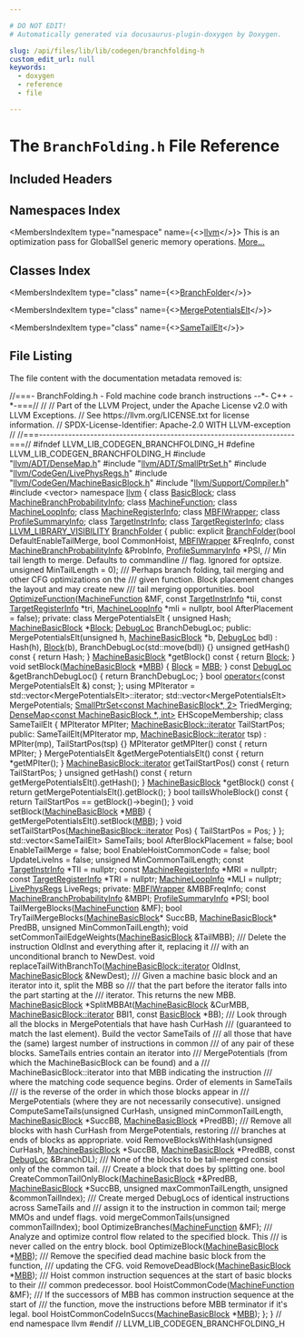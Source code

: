```yaml
---

# DO NOT EDIT!
# Automatically generated via docusaurus-plugin-doxygen by Doxygen.

slug: /api/files/lib/lib/codegen/branchfolding-h
custom_edit_url: null
keywords:
  - doxygen
  - reference
  - file

---
```





# The `BranchFolding.h` File Reference

<DoxygenPage pluginConfig={pluginConfig}>



## Included Headers

<IncludesList>
<IncludesListItem
  filePath="llvm/ADT/DenseMap.h"
  permalink="/docs/api/files/include/include/llvm/include/llvm/adt/densemap-h"
  isLocal="true" />
<IncludesListItem
  filePath="llvm/ADT/SmallPtrSet.h"
  permalink="/docs/api/files/include/include/llvm/include/llvm/adt/smallptrset-h"
  isLocal="true" />
<IncludesListItem
  filePath="llvm/CodeGen/LivePhysRegs.h"
  permalink="/docs/api/files/include/include/llvm/include/llvm/codegen/livephysregs-h"
  isLocal="true" />
<IncludesListItem
  filePath="llvm/CodeGen/MachineBasicBlock.h"
  permalink="/docs/api/files/include/include/llvm/include/llvm/codegen/machinebasicblock-h"
  isLocal="true" />
<IncludesListItem
  filePath="llvm/Support/Compiler.h"
  permalink="/docs/api/files/include/include/llvm/include/llvm/support/compiler-h"
  isLocal="true" />
<IncludesListItem
  filePath="vector"
  permalink=""
  isLocal="false" />
</IncludesList>

## Namespaces Index

<MembersIndex>

<MembersIndexItem
  type="namespace"
  name={<><a href="/docs/api/namespaces/llvm">llvm</a></>}>
This is an optimization pass for GlobalISel generic memory operations. <a href="/docs/api/namespaces/llvm/#details">More...</a>
</MembersIndexItem>

</MembersIndex>

## Classes Index

<MembersIndex>

<MembersIndexItem
  type="class"
  name={<><a href="/docs/api/classes/llvm/branchfolder">BranchFolder</a></>}>
</MembersIndexItem>

<MembersIndexItem
  type="class"
  name={<><a href="/docs/api/classes/llvm/branchfolder/mergepotentialselt">MergePotentialsElt</a></>}>
</MembersIndexItem>

<MembersIndexItem
  type="class"
  name={<><a href="/docs/api/classes/llvm/branchfolder/sametailelt">SameTailElt</a></>}>
</MembersIndexItem>

</MembersIndex>


## File Listing

The file content with the documentation metadata removed is:

<ProgramListing>

<Link id="l00001" /><CodeLine lineNumber="1"><span class="doxyHighlightComment">//===- BranchFolding.h - Fold machine code branch instructions --&#42;- C++ -&#42;-===//</span></CodeLine>
<Link id="l00002" /><CodeLine lineNumber="2"><span class="doxyHighlightComment">//</span></CodeLine>
<Link id="l00003" /><CodeLine lineNumber="3"><span class="doxyHighlightComment">// Part of the LLVM Project, under the Apache License v2.0 with LLVM Exceptions.</span></CodeLine>
<Link id="l00004" /><CodeLine lineNumber="4"><span class="doxyHighlightComment">// See https://llvm.org/LICENSE.txt for license information.</span></CodeLine>
<Link id="l00005" /><CodeLine lineNumber="5"><span class="doxyHighlightComment">// SPDX-License-Identifier: Apache-2.0 WITH LLVM-exception</span></CodeLine>
<Link id="l00006" /><CodeLine lineNumber="6"><span class="doxyHighlightComment">//</span></CodeLine>
<Link id="l00007" /><CodeLine lineNumber="7"><span class="doxyHighlightComment">//===----------------------------------------------------------------------===//</span></CodeLine>
<Link id="l00008" /><CodeLine lineNumber="8"></CodeLine>
<Link id="l00009" /><CodeLine lineNumber="9"><span class="doxyHighlightPreprocessor">#ifndef LLVM&#95;LIB&#95;CODEGEN&#95;BRANCHFOLDING&#95;H</span></CodeLine>
<Link id="l00010" /><CodeLine lineNumber="10"><span class="doxyHighlightPreprocessor">#define LLVM&#95;LIB&#95;CODEGEN&#95;BRANCHFOLDING&#95;H</span></CodeLine>
<Link id="l00011" /><CodeLine lineNumber="11"></CodeLine>
<Link id="l00012" /><CodeLine lineNumber="12"><span class="doxyHighlightPreprocessor">#include &quot;<a href="/docs/api/files/include/include/llvm/include/llvm/adt/densemap-h">llvm/ADT/DenseMap.h</a>&quot;</span></CodeLine>
<Link id="l00013" /><CodeLine lineNumber="13"><span class="doxyHighlightPreprocessor">#include &quot;<a href="/docs/api/files/include/include/llvm/include/llvm/adt/smallptrset-h">llvm/ADT/SmallPtrSet.h</a>&quot;</span></CodeLine>
<Link id="l00014" /><CodeLine lineNumber="14"><span class="doxyHighlightPreprocessor">#include &quot;<a href="/docs/api/files/include/include/llvm/include/llvm/codegen/livephysregs-h">llvm/CodeGen/LivePhysRegs.h</a>&quot;</span></CodeLine>
<Link id="l00015" /><CodeLine lineNumber="15"><span class="doxyHighlightPreprocessor">#include &quot;<a href="/docs/api/files/include/include/llvm/include/llvm/codegen/machinebasicblock-h">llvm/CodeGen/MachineBasicBlock.h</a>&quot;</span></CodeLine>
<Link id="l00016" /><CodeLine lineNumber="16"><span class="doxyHighlightPreprocessor">#include &quot;<a href="/docs/api/files/include/include/llvm/include/llvm/support/compiler-h">llvm/Support/Compiler.h</a>&quot;</span></CodeLine>
<Link id="l00017" /><CodeLine lineNumber="17"><span class="doxyHighlightPreprocessor">#include &lt;vector&gt;</span></CodeLine>
<Link id="l00018" /><CodeLine lineNumber="18"></CodeLine>
<Link id="l00019" /><CodeLine lineNumber="19"><span class="doxyHighlightKeyword">namespace </span><span class="doxyHighlight"><a href="/docs/api/namespaces/llvm">llvm</a> &#123;</span></CodeLine>
<Link id="l00020" /><CodeLine lineNumber="20"></CodeLine>
<Link id="l00021" /><CodeLine lineNumber="21"><span class="doxyHighlightKeyword">class </span><span class="doxyHighlight"><a href="/docs/api/classes/llvm/basicblock">BasicBlock</a>;</span></CodeLine>
<Link id="l00022" /><CodeLine lineNumber="22"><span class="doxyHighlightKeyword">class </span><span class="doxyHighlight"><a href="/docs/api/classes/llvm/machinebranchprobabilityinfo">MachineBranchProbabilityInfo</a>;</span></CodeLine>
<Link id="l00023" /><CodeLine lineNumber="23"><span class="doxyHighlightKeyword">class </span><span class="doxyHighlight"><a href="/docs/api/classes/llvm/machinefunction">MachineFunction</a>;</span></CodeLine>
<Link id="l00024" /><CodeLine lineNumber="24"><span class="doxyHighlightKeyword">class </span><span class="doxyHighlight"><a href="/docs/api/classes/llvm/machineloopinfo">MachineLoopInfo</a>;</span></CodeLine>
<Link id="l00025" /><CodeLine lineNumber="25"><span class="doxyHighlightKeyword">class </span><span class="doxyHighlight"><a href="/docs/api/classes/llvm/machineregisterinfo">MachineRegisterInfo</a>;</span></CodeLine>
<Link id="l00026" /><CodeLine lineNumber="26"><span class="doxyHighlightKeyword">class </span><span class="doxyHighlight"><a href="/docs/api/classes/llvm/mbfiwrapper">MBFIWrapper</a>;</span></CodeLine>
<Link id="l00027" /><CodeLine lineNumber="27"><span class="doxyHighlightKeyword">class </span><span class="doxyHighlight"><a href="/docs/api/classes/llvm/profilesummaryinfo">ProfileSummaryInfo</a>;</span></CodeLine>
<Link id="l00028" /><CodeLine lineNumber="28"><span class="doxyHighlightKeyword">class </span><span class="doxyHighlight"><a href="/docs/api/classes/llvm/targetinstrinfo">TargetInstrInfo</a>;</span></CodeLine>
<Link id="l00029" /><CodeLine lineNumber="29"><span class="doxyHighlightKeyword">class </span><span class="doxyHighlight"><a href="/docs/api/classes/llvm/targetregisterinfo">TargetRegisterInfo</a>;</span></CodeLine>
<Link id="l00030" /><CodeLine lineNumber="30"></CodeLine>
<Link id="l00031" /><CodeLine lineNumber="31" lineLink="/docs/api/classes/llvm/branchfolder"><span class="doxyHighlight">  </span><span class="doxyHighlightKeyword">class </span><span class="doxyHighlight"><a href="/docs/api/files/include/include/llvm/include/llvm/support/compiler-h/#a662e21bcce5c9c71b6cc511fa04f900f">LLVM&#95;LIBRARY&#95;VISIBILITY</a> <a href="/docs/api/classes/llvm/branchfolder/#acd1adbbf741128687beee153521c3318">BranchFolder</a> &#123;</span></CodeLine>
<Link id="l00032" /><CodeLine lineNumber="32"><span class="doxyHighlight">  </span><span class="doxyHighlightKeyword">public</span><span class="doxyHighlight">:</span></CodeLine>
<Link id="l00033" /><CodeLine lineNumber="33"><span class="doxyHighlight">    </span><span class="doxyHighlightKeyword">explicit</span><span class="doxyHighlight"> <a href="/docs/api/classes/llvm/branchfolder/#acd1adbbf741128687beee153521c3318">BranchFolder</a>(</span><span class="doxyHighlightKeywordType">bool</span><span class="doxyHighlight"> DefaultEnableTailMerge, </span><span class="doxyHighlightKeywordType">bool</span><span class="doxyHighlight"> CommonHoist,</span></CodeLine>
<Link id="l00034" /><CodeLine lineNumber="34"><span class="doxyHighlight">                          <a href="/docs/api/classes/llvm/mbfiwrapper">MBFIWrapper</a> &amp;FreqInfo,</span></CodeLine>
<Link id="l00035" /><CodeLine lineNumber="35"><span class="doxyHighlight">                          </span><span class="doxyHighlightKeyword">const</span><span class="doxyHighlight"> <a href="/docs/api/classes/llvm/machinebranchprobabilityinfo">MachineBranchProbabilityInfo</a> &amp;ProbInfo,</span></CodeLine>
<Link id="l00036" /><CodeLine lineNumber="36"><span class="doxyHighlight">                          <a href="/docs/api/classes/llvm/profilesummaryinfo">ProfileSummaryInfo</a> &#42;PSI,</span></CodeLine>
<Link id="l00037" /><CodeLine lineNumber="37"><span class="doxyHighlight">                          </span><span class="doxyHighlightComment">// Min tail length to merge. Defaults to commandline</span></CodeLine>
<Link id="l00038" /><CodeLine lineNumber="38"><span class="doxyHighlight">                          </span><span class="doxyHighlightComment">// flag. Ignored for optsize.</span></CodeLine>
<Link id="l00039" /><CodeLine lineNumber="39"><span class="doxyHighlight">                          </span><span class="doxyHighlightKeywordType">unsigned</span><span class="doxyHighlight"> MinTailLength = 0);</span></CodeLine>
<Link id="l00040" /><CodeLine lineNumber="40"></CodeLine>
<Link id="l00041" /><CodeLine lineNumber="41"><span class="doxyHighlightComment">    /// Perhaps branch folding, tail merging and other CFG optimizations on the</span></CodeLine>
<Link id="l00042" /><CodeLine lineNumber="42"><span class="doxyHighlightComment">    /// given function.  Block placement changes the layout and may create new</span></CodeLine>
<Link id="l00043" /><CodeLine lineNumber="43"><span class="doxyHighlightComment">    /// tail merging opportunities.</span></CodeLine>
<Link id="l00044" /><CodeLine lineNumber="44"><span class="doxyHighlight">    </span><span class="doxyHighlightKeywordType">bool</span><span class="doxyHighlight"> <a href="/docs/api/classes/llvm/branchfolder/#aa0d50fee4d0d41ccf591e29de109786f">OptimizeFunction</a>(<a href="/docs/api/classes/llvm/machinefunction">MachineFunction</a> &amp;MF, </span><span class="doxyHighlightKeyword">const</span><span class="doxyHighlight"> <a href="/docs/api/classes/llvm/targetinstrinfo">TargetInstrInfo</a> &#42;tii,</span></CodeLine>
<Link id="l00045" /><CodeLine lineNumber="45"><span class="doxyHighlight">                          </span><span class="doxyHighlightKeyword">const</span><span class="doxyHighlight"> <a href="/docs/api/classes/llvm/targetregisterinfo">TargetRegisterInfo</a> &#42;tri,</span></CodeLine>
<Link id="l00046" /><CodeLine lineNumber="46"><span class="doxyHighlight">                          <a href="/docs/api/classes/llvm/machineloopinfo">MachineLoopInfo</a> &#42;mli = </span><span class="doxyHighlightKeyword">nullptr</span><span class="doxyHighlight">,</span></CodeLine>
<Link id="l00047" /><CodeLine lineNumber="47"><span class="doxyHighlight">                          </span><span class="doxyHighlightKeywordType">bool</span><span class="doxyHighlight"> AfterPlacement = </span><span class="doxyHighlightKeyword">false</span><span class="doxyHighlight">);</span></CodeLine>
<Link id="l00048" /><CodeLine lineNumber="48"></CodeLine>
<Link id="l00049" /><CodeLine lineNumber="49"><span class="doxyHighlight">  </span><span class="doxyHighlightKeyword">private</span><span class="doxyHighlight">:</span></CodeLine>
<Link id="l00050" /><CodeLine lineNumber="50"><span class="doxyHighlight">    </span><span class="doxyHighlightKeyword">class </span><span class="doxyHighlight">MergePotentialsElt &#123;</span></CodeLine>
<Link id="l00051" /><CodeLine lineNumber="51"><span class="doxyHighlight">      </span><span class="doxyHighlightKeywordType">unsigned</span><span class="doxyHighlight"> Hash;</span></CodeLine>
<Link id="l00052" /><CodeLine lineNumber="52"><span class="doxyHighlight">      <a href="/docs/api/classes/llvm/machinebasicblock">MachineBasicBlock</a> &#42;<a href="/docs/api/namespaces/llvm/#a0e00fad9c34de40b1e31f3aa6f8e024cae1e4c8c9ccd9fc39c391da4bcd093fb2">Block</a>;</span></CodeLine>
<Link id="l00053" /><CodeLine lineNumber="53"><span class="doxyHighlight">      <a href="/docs/api/classes/llvm/debugloc">DebugLoc</a> BranchDebugLoc;</span></CodeLine>
<Link id="l00054" /><CodeLine lineNumber="54"></CodeLine>
<Link id="l00055" /><CodeLine lineNumber="55"><span class="doxyHighlight">    </span><span class="doxyHighlightKeyword">public</span><span class="doxyHighlight">:</span></CodeLine>
<Link id="l00056" /><CodeLine lineNumber="56"><span class="doxyHighlight">      MergePotentialsElt(</span><span class="doxyHighlightKeywordType">unsigned</span><span class="doxyHighlight"> h, <a href="/docs/api/classes/llvm/machinebasicblock">MachineBasicBlock</a> &#42;b, <a href="/docs/api/classes/llvm/debugloc">DebugLoc</a> bdl)</span></CodeLine>
<Link id="l00057" /><CodeLine lineNumber="57"><span class="doxyHighlight">          : Hash(h), <a href="/docs/api/namespaces/llvm/#a0e00fad9c34de40b1e31f3aa6f8e024cae1e4c8c9ccd9fc39c391da4bcd093fb2">Block</a>(b), BranchDebugLoc(std::move(bdl)) &#123;&#125;</span></CodeLine>
<Link id="l00058" /><CodeLine lineNumber="58"></CodeLine>
<Link id="l00059" /><CodeLine lineNumber="59"><span class="doxyHighlight">      </span><span class="doxyHighlightKeywordType">unsigned</span><span class="doxyHighlight"> getHash()</span><span class="doxyHighlightKeyword"> const </span><span class="doxyHighlight">&#123; </span><span class="doxyHighlightKeywordFlow">return</span><span class="doxyHighlight"> Hash; &#125;</span></CodeLine>
<Link id="l00060" /><CodeLine lineNumber="60"><span class="doxyHighlight">      <a href="/docs/api/classes/llvm/machinebasicblock">MachineBasicBlock</a> &#42;getBlock()</span><span class="doxyHighlightKeyword"> const </span><span class="doxyHighlight">&#123; </span><span class="doxyHighlightKeywordFlow">return</span><span class="doxyHighlight"> <a href="/docs/api/namespaces/llvm/#a0e00fad9c34de40b1e31f3aa6f8e024cae1e4c8c9ccd9fc39c391da4bcd093fb2">Block</a>; &#125;</span></CodeLine>
<Link id="l00061" /><CodeLine lineNumber="61"></CodeLine>
<Link id="l00062" /><CodeLine lineNumber="62"><span class="doxyHighlight">      </span><span class="doxyHighlightKeywordType">void</span><span class="doxyHighlight"> setBlock(<a href="/docs/api/classes/llvm/machinebasicblock">MachineBasicBlock</a> &#42;<a href="/docs/api/files/lib/lib/target/lib/target/arm/armslshardening-cpp/#a5958512eae2979bd2eb383977996a600">MBB</a>) &#123;</span></CodeLine>
<Link id="l00063" /><CodeLine lineNumber="63"><span class="doxyHighlight">        <a href="/docs/api/namespaces/llvm/#a0e00fad9c34de40b1e31f3aa6f8e024cae1e4c8c9ccd9fc39c391da4bcd093fb2">Block</a> = <a href="/docs/api/files/lib/lib/target/lib/target/arm/armslshardening-cpp/#a5958512eae2979bd2eb383977996a600">MBB</a>;</span></CodeLine>
<Link id="l00064" /><CodeLine lineNumber="64"><span class="doxyHighlight">      &#125;</span></CodeLine>
<Link id="l00065" /><CodeLine lineNumber="65"></CodeLine>
<Link id="l00066" /><CodeLine lineNumber="66"><span class="doxyHighlight">      </span><span class="doxyHighlightKeyword">const</span><span class="doxyHighlight"> <a href="/docs/api/classes/llvm/debugloc">DebugLoc</a> &amp;getBranchDebugLoc() &#123; </span><span class="doxyHighlightKeywordFlow">return</span><span class="doxyHighlight"> BranchDebugLoc; &#125;</span></CodeLine>
<Link id="l00067" /><CodeLine lineNumber="67"></CodeLine>
<Link id="l00068" /><CodeLine lineNumber="68"><span class="doxyHighlight">      </span><span class="doxyHighlightKeywordType">bool</span><span class="doxyHighlight"> <a href="/docs/api/files/lib/lib/debuginfo/lib/debuginfo/gsym/linetable-cpp/#a74f9f8ea1f1865976d2b842a0f470a16">operator&lt;</a>(</span><span class="doxyHighlightKeyword">const</span><span class="doxyHighlight"> MergePotentialsElt &amp;) </span><span class="doxyHighlightKeyword">const</span><span class="doxyHighlight">;</span></CodeLine>
<Link id="l00069" /><CodeLine lineNumber="69"><span class="doxyHighlight">    &#125;;</span></CodeLine>
<Link id="l00070" /><CodeLine lineNumber="70"></CodeLine>
<Link id="l00071" /><CodeLine lineNumber="71"><span class="doxyHighlight">    </span><span class="doxyHighlightKeyword">using </span><span class="doxyHighlight">MPIterator = std::vector&lt;MergePotentialsElt&gt;::iterator;</span></CodeLine>
<Link id="l00072" /><CodeLine lineNumber="72"></CodeLine>
<Link id="l00073" /><CodeLine lineNumber="73"><span class="doxyHighlight">    std::vector&lt;MergePotentialsElt&gt; MergePotentials;</span></CodeLine>
<Link id="l00074" /><CodeLine lineNumber="74"><span class="doxyHighlight">    <a href="/docs/api/classes/llvm/smallptrset">SmallPtrSet&lt;const MachineBasicBlock&#42;, 2&gt;</a> TriedMerging;</span></CodeLine>
<Link id="l00075" /><CodeLine lineNumber="75"><span class="doxyHighlight">    <a href="/docs/api/classes/llvm/densemap">DenseMap&lt;const MachineBasicBlock &#42;, int&gt;</a> EHScopeMembership;</span></CodeLine>
<Link id="l00076" /><CodeLine lineNumber="76"></CodeLine>
<Link id="l00077" /><CodeLine lineNumber="77"><span class="doxyHighlight">    </span><span class="doxyHighlightKeyword">class </span><span class="doxyHighlight">SameTailElt &#123;</span></CodeLine>
<Link id="l00078" /><CodeLine lineNumber="78"><span class="doxyHighlight">      MPIterator MPIter;</span></CodeLine>
<Link id="l00079" /><CodeLine lineNumber="79"><span class="doxyHighlight">      <a href="/docs/api/classes/llvm/machinebasicblock/#ae34c996b58df9b9ce6695a0c8b70c533">MachineBasicBlock::iterator</a> TailStartPos;</span></CodeLine>
<Link id="l00080" /><CodeLine lineNumber="80"></CodeLine>
<Link id="l00081" /><CodeLine lineNumber="81"><span class="doxyHighlight">    </span><span class="doxyHighlightKeyword">public</span><span class="doxyHighlight">:</span></CodeLine>
<Link id="l00082" /><CodeLine lineNumber="82"><span class="doxyHighlight">      SameTailElt(MPIterator mp, <a href="/docs/api/classes/llvm/machinebasicblock/#ae34c996b58df9b9ce6695a0c8b70c533">MachineBasicBlock::iterator</a> tsp)</span></CodeLine>
<Link id="l00083" /><CodeLine lineNumber="83"><span class="doxyHighlight">        : MPIter(mp), TailStartPos(tsp) &#123;&#125;</span></CodeLine>
<Link id="l00084" /><CodeLine lineNumber="84"></CodeLine>
<Link id="l00085" /><CodeLine lineNumber="85"><span class="doxyHighlight">      MPIterator getMPIter()</span><span class="doxyHighlightKeyword"> const </span><span class="doxyHighlight">&#123;</span></CodeLine>
<Link id="l00086" /><CodeLine lineNumber="86"><span class="doxyHighlight">        </span><span class="doxyHighlightKeywordFlow">return</span><span class="doxyHighlight"> MPIter;</span></CodeLine>
<Link id="l00087" /><CodeLine lineNumber="87"><span class="doxyHighlight">      &#125;</span></CodeLine>
<Link id="l00088" /><CodeLine lineNumber="88"></CodeLine>
<Link id="l00089" /><CodeLine lineNumber="89"><span class="doxyHighlight">      MergePotentialsElt &amp;getMergePotentialsElt()</span><span class="doxyHighlightKeyword"> const </span><span class="doxyHighlight">&#123;</span></CodeLine>
<Link id="l00090" /><CodeLine lineNumber="90"><span class="doxyHighlight">        </span><span class="doxyHighlightKeywordFlow">return</span><span class="doxyHighlight"> &#42;getMPIter();</span></CodeLine>
<Link id="l00091" /><CodeLine lineNumber="91"><span class="doxyHighlight">      &#125;</span></CodeLine>
<Link id="l00092" /><CodeLine lineNumber="92"></CodeLine>
<Link id="l00093" /><CodeLine lineNumber="93"><span class="doxyHighlight">      <a href="/docs/api/classes/llvm/machinebasicblock/#ae34c996b58df9b9ce6695a0c8b70c533">MachineBasicBlock::iterator</a> getTailStartPos()</span><span class="doxyHighlightKeyword"> const </span><span class="doxyHighlight">&#123;</span></CodeLine>
<Link id="l00094" /><CodeLine lineNumber="94"><span class="doxyHighlight">        </span><span class="doxyHighlightKeywordFlow">return</span><span class="doxyHighlight"> TailStartPos;</span></CodeLine>
<Link id="l00095" /><CodeLine lineNumber="95"><span class="doxyHighlight">      &#125;</span></CodeLine>
<Link id="l00096" /><CodeLine lineNumber="96"></CodeLine>
<Link id="l00097" /><CodeLine lineNumber="97"><span class="doxyHighlight">      </span><span class="doxyHighlightKeywordType">unsigned</span><span class="doxyHighlight"> getHash()</span><span class="doxyHighlightKeyword"> const </span><span class="doxyHighlight">&#123;</span></CodeLine>
<Link id="l00098" /><CodeLine lineNumber="98"><span class="doxyHighlight">        </span><span class="doxyHighlightKeywordFlow">return</span><span class="doxyHighlight"> getMergePotentialsElt().getHash();</span></CodeLine>
<Link id="l00099" /><CodeLine lineNumber="99"><span class="doxyHighlight">      &#125;</span></CodeLine>
<Link id="l00100" /><CodeLine lineNumber="100"></CodeLine>
<Link id="l00101" /><CodeLine lineNumber="101"><span class="doxyHighlight">      <a href="/docs/api/classes/llvm/machinebasicblock">MachineBasicBlock</a> &#42;getBlock()</span><span class="doxyHighlightKeyword"> const </span><span class="doxyHighlight">&#123;</span></CodeLine>
<Link id="l00102" /><CodeLine lineNumber="102"><span class="doxyHighlight">        </span><span class="doxyHighlightKeywordFlow">return</span><span class="doxyHighlight"> getMergePotentialsElt().getBlock();</span></CodeLine>
<Link id="l00103" /><CodeLine lineNumber="103"><span class="doxyHighlight">      &#125;</span></CodeLine>
<Link id="l00104" /><CodeLine lineNumber="104"></CodeLine>
<Link id="l00105" /><CodeLine lineNumber="105"><span class="doxyHighlight">      </span><span class="doxyHighlightKeywordType">bool</span><span class="doxyHighlight"> tailIsWholeBlock()</span><span class="doxyHighlightKeyword"> const </span><span class="doxyHighlight">&#123;</span></CodeLine>
<Link id="l00106" /><CodeLine lineNumber="106"><span class="doxyHighlight">        </span><span class="doxyHighlightKeywordFlow">return</span><span class="doxyHighlight"> TailStartPos == getBlock()-&gt;begin();</span></CodeLine>
<Link id="l00107" /><CodeLine lineNumber="107"><span class="doxyHighlight">      &#125;</span></CodeLine>
<Link id="l00108" /><CodeLine lineNumber="108"></CodeLine>
<Link id="l00109" /><CodeLine lineNumber="109"><span class="doxyHighlight">      </span><span class="doxyHighlightKeywordType">void</span><span class="doxyHighlight"> setBlock(<a href="/docs/api/classes/llvm/machinebasicblock">MachineBasicBlock</a> &#42;<a href="/docs/api/files/lib/lib/target/lib/target/arm/armslshardening-cpp/#a5958512eae2979bd2eb383977996a600">MBB</a>) &#123;</span></CodeLine>
<Link id="l00110" /><CodeLine lineNumber="110"><span class="doxyHighlight">        getMergePotentialsElt().setBlock(<a href="/docs/api/files/lib/lib/target/lib/target/arm/armslshardening-cpp/#a5958512eae2979bd2eb383977996a600">MBB</a>);</span></CodeLine>
<Link id="l00111" /><CodeLine lineNumber="111"><span class="doxyHighlight">      &#125;</span></CodeLine>
<Link id="l00112" /><CodeLine lineNumber="112"></CodeLine>
<Link id="l00113" /><CodeLine lineNumber="113"><span class="doxyHighlight">      </span><span class="doxyHighlightKeywordType">void</span><span class="doxyHighlight"> setTailStartPos(<a href="/docs/api/classes/llvm/machinebasicblock/#ae34c996b58df9b9ce6695a0c8b70c533">MachineBasicBlock::iterator</a> Pos) &#123;</span></CodeLine>
<Link id="l00114" /><CodeLine lineNumber="114"><span class="doxyHighlight">        TailStartPos = Pos;</span></CodeLine>
<Link id="l00115" /><CodeLine lineNumber="115"><span class="doxyHighlight">      &#125;</span></CodeLine>
<Link id="l00116" /><CodeLine lineNumber="116"><span class="doxyHighlight">    &#125;;</span></CodeLine>
<Link id="l00117" /><CodeLine lineNumber="117"><span class="doxyHighlight">    std::vector&lt;SameTailElt&gt; SameTails;</span></CodeLine>
<Link id="l00118" /><CodeLine lineNumber="118"></CodeLine>
<Link id="l00119" /><CodeLine lineNumber="119"><span class="doxyHighlight">    </span><span class="doxyHighlightKeywordType">bool</span><span class="doxyHighlight"> AfterBlockPlacement = </span><span class="doxyHighlightKeyword">false</span><span class="doxyHighlight">;</span></CodeLine>
<Link id="l00120" /><CodeLine lineNumber="120"><span class="doxyHighlight">    </span><span class="doxyHighlightKeywordType">bool</span><span class="doxyHighlight"> EnableTailMerge = </span><span class="doxyHighlightKeyword">false</span><span class="doxyHighlight">;</span></CodeLine>
<Link id="l00121" /><CodeLine lineNumber="121"><span class="doxyHighlight">    </span><span class="doxyHighlightKeywordType">bool</span><span class="doxyHighlight"> EnableHoistCommonCode = </span><span class="doxyHighlightKeyword">false</span><span class="doxyHighlight">;</span></CodeLine>
<Link id="l00122" /><CodeLine lineNumber="122"><span class="doxyHighlight">    </span><span class="doxyHighlightKeywordType">bool</span><span class="doxyHighlight"> UpdateLiveIns = </span><span class="doxyHighlightKeyword">false</span><span class="doxyHighlight">;</span></CodeLine>
<Link id="l00123" /><CodeLine lineNumber="123"><span class="doxyHighlight">    </span><span class="doxyHighlightKeywordType">unsigned</span><span class="doxyHighlight"> MinCommonTailLength;</span></CodeLine>
<Link id="l00124" /><CodeLine lineNumber="124"><span class="doxyHighlight">    </span><span class="doxyHighlightKeyword">const</span><span class="doxyHighlight"> <a href="/docs/api/classes/llvm/targetinstrinfo">TargetInstrInfo</a> &#42;TII = </span><span class="doxyHighlightKeyword">nullptr</span><span class="doxyHighlight">;</span></CodeLine>
<Link id="l00125" /><CodeLine lineNumber="125"><span class="doxyHighlight">    </span><span class="doxyHighlightKeyword">const</span><span class="doxyHighlight"> <a href="/docs/api/classes/llvm/machineregisterinfo">MachineRegisterInfo</a> &#42;MRI = </span><span class="doxyHighlightKeyword">nullptr</span><span class="doxyHighlight">;</span></CodeLine>
<Link id="l00126" /><CodeLine lineNumber="126"><span class="doxyHighlight">    </span><span class="doxyHighlightKeyword">const</span><span class="doxyHighlight"> <a href="/docs/api/classes/llvm/targetregisterinfo">TargetRegisterInfo</a> &#42;TRI = </span><span class="doxyHighlightKeyword">nullptr</span><span class="doxyHighlight">;</span></CodeLine>
<Link id="l00127" /><CodeLine lineNumber="127"><span class="doxyHighlight">    <a href="/docs/api/classes/llvm/machineloopinfo">MachineLoopInfo</a> &#42;MLI = </span><span class="doxyHighlightKeyword">nullptr</span><span class="doxyHighlight">;</span></CodeLine>
<Link id="l00128" /><CodeLine lineNumber="128"><span class="doxyHighlight">    <a href="/docs/api/classes/llvm/livephysregs">LivePhysRegs</a> LiveRegs;</span></CodeLine>
<Link id="l00129" /><CodeLine lineNumber="129"></CodeLine>
<Link id="l00130" /><CodeLine lineNumber="130"><span class="doxyHighlight">  </span><span class="doxyHighlightKeyword">private</span><span class="doxyHighlight">:</span></CodeLine>
<Link id="l00131" /><CodeLine lineNumber="131"><span class="doxyHighlight">    <a href="/docs/api/classes/llvm/mbfiwrapper">MBFIWrapper</a> &amp;MBBFreqInfo;</span></CodeLine>
<Link id="l00132" /><CodeLine lineNumber="132"><span class="doxyHighlight">    </span><span class="doxyHighlightKeyword">const</span><span class="doxyHighlight"> <a href="/docs/api/classes/llvm/machinebranchprobabilityinfo">MachineBranchProbabilityInfo</a> &amp;MBPI;</span></CodeLine>
<Link id="l00133" /><CodeLine lineNumber="133"><span class="doxyHighlight">    <a href="/docs/api/classes/llvm/profilesummaryinfo">ProfileSummaryInfo</a> &#42;PSI;</span></CodeLine>
<Link id="l00134" /><CodeLine lineNumber="134"></CodeLine>
<Link id="l00135" /><CodeLine lineNumber="135"><span class="doxyHighlight">    </span><span class="doxyHighlightKeywordType">bool</span><span class="doxyHighlight"> TailMergeBlocks(<a href="/docs/api/classes/llvm/machinefunction">MachineFunction</a> &amp;MF);</span></CodeLine>
<Link id="l00136" /><CodeLine lineNumber="136"><span class="doxyHighlight">    </span><span class="doxyHighlightKeywordType">bool</span><span class="doxyHighlight"> TryTailMergeBlocks(<a href="/docs/api/classes/llvm/machinebasicblock">MachineBasicBlock</a>&#42; SuccBB,</span></CodeLine>
<Link id="l00137" /><CodeLine lineNumber="137"><span class="doxyHighlight">                       <a href="/docs/api/classes/llvm/machinebasicblock">MachineBasicBlock</a>&#42; PredBB,</span></CodeLine>
<Link id="l00138" /><CodeLine lineNumber="138"><span class="doxyHighlight">                       </span><span class="doxyHighlightKeywordType">unsigned</span><span class="doxyHighlight"> MinCommonTailLength);</span></CodeLine>
<Link id="l00139" /><CodeLine lineNumber="139"><span class="doxyHighlight">    </span><span class="doxyHighlightKeywordType">void</span><span class="doxyHighlight"> setCommonTailEdgeWeights(<a href="/docs/api/classes/llvm/machinebasicblock">MachineBasicBlock</a> &amp;TailMBB);</span></CodeLine>
<Link id="l00140" /><CodeLine lineNumber="140"></CodeLine>
<Link id="l00141" /><CodeLine lineNumber="141"><span class="doxyHighlightComment">    /// Delete the instruction OldInst and everything after it, replacing it</span></CodeLine>
<Link id="l00142" /><CodeLine lineNumber="142"><span class="doxyHighlightComment">    /// with an unconditional branch to NewDest.</span></CodeLine>
<Link id="l00143" /><CodeLine lineNumber="143"><span class="doxyHighlight">    </span><span class="doxyHighlightKeywordType">void</span><span class="doxyHighlight"> replaceTailWithBranchTo(<a href="/docs/api/classes/llvm/machinebasicblock/#ae34c996b58df9b9ce6695a0c8b70c533">MachineBasicBlock::iterator</a> OldInst,</span></CodeLine>
<Link id="l00144" /><CodeLine lineNumber="144"><span class="doxyHighlight">                                 <a href="/docs/api/classes/llvm/machinebasicblock">MachineBasicBlock</a> &amp;NewDest);</span></CodeLine>
<Link id="l00145" /><CodeLine lineNumber="145"></CodeLine>
<Link id="l00146" /><CodeLine lineNumber="146"><span class="doxyHighlightComment">    /// Given a machine basic block and an iterator into it, split the MBB so</span></CodeLine>
<Link id="l00147" /><CodeLine lineNumber="147"><span class="doxyHighlightComment">    /// that the part before the iterator falls into the part starting at the</span></CodeLine>
<Link id="l00148" /><CodeLine lineNumber="148"><span class="doxyHighlightComment">    /// iterator.  This returns the new MBB.</span></CodeLine>
<Link id="l00149" /><CodeLine lineNumber="149"><span class="doxyHighlight">    <a href="/docs/api/classes/llvm/machinebasicblock">MachineBasicBlock</a> &#42;SplitMBBAt(<a href="/docs/api/classes/llvm/machinebasicblock">MachineBasicBlock</a> &amp;CurMBB,</span></CodeLine>
<Link id="l00150" /><CodeLine lineNumber="150"><span class="doxyHighlight">                                  <a href="/docs/api/classes/llvm/machinebasicblock/#ae34c996b58df9b9ce6695a0c8b70c533">MachineBasicBlock::iterator</a> BBI1,</span></CodeLine>
<Link id="l00151" /><CodeLine lineNumber="151"><span class="doxyHighlight">                                  </span><span class="doxyHighlightKeyword">const</span><span class="doxyHighlight"> <a href="/docs/api/classes/llvm/basicblock">BasicBlock</a> &#42;BB);</span></CodeLine>
<Link id="l00152" /><CodeLine lineNumber="152"></CodeLine>
<Link id="l00153" /><CodeLine lineNumber="153"><span class="doxyHighlightComment">    /// Look through all the blocks in MergePotentials that have hash CurHash</span></CodeLine>
<Link id="l00154" /><CodeLine lineNumber="154"><span class="doxyHighlightComment">    /// (guaranteed to match the last element).  Build the vector SameTails of</span></CodeLine>
<Link id="l00155" /><CodeLine lineNumber="155"><span class="doxyHighlightComment">    /// all those that have the (same) largest number of instructions in common</span></CodeLine>
<Link id="l00156" /><CodeLine lineNumber="156"><span class="doxyHighlightComment">    /// of any pair of these blocks.  SameTails entries contain an iterator into</span></CodeLine>
<Link id="l00157" /><CodeLine lineNumber="157"><span class="doxyHighlightComment">    /// MergePotentials (from which the MachineBasicBlock can be found) and a</span></CodeLine>
<Link id="l00158" /><CodeLine lineNumber="158"><span class="doxyHighlightComment">    /// MachineBasicBlock::iterator into that MBB indicating the instruction</span></CodeLine>
<Link id="l00159" /><CodeLine lineNumber="159"><span class="doxyHighlightComment">    /// where the matching code sequence begins.  Order of elements in SameTails</span></CodeLine>
<Link id="l00160" /><CodeLine lineNumber="160"><span class="doxyHighlightComment">    /// is the reverse of the order in which those blocks appear in</span></CodeLine>
<Link id="l00161" /><CodeLine lineNumber="161"><span class="doxyHighlightComment">    /// MergePotentials (where they are not necessarily consecutive).</span></CodeLine>
<Link id="l00162" /><CodeLine lineNumber="162"><span class="doxyHighlight">    </span><span class="doxyHighlightKeywordType">unsigned</span><span class="doxyHighlight"> ComputeSameTails(</span><span class="doxyHighlightKeywordType">unsigned</span><span class="doxyHighlight"> CurHash, </span><span class="doxyHighlightKeywordType">unsigned</span><span class="doxyHighlight"> minCommonTailLength,</span></CodeLine>
<Link id="l00163" /><CodeLine lineNumber="163"><span class="doxyHighlight">                              <a href="/docs/api/classes/llvm/machinebasicblock">MachineBasicBlock</a> &#42;SuccBB,</span></CodeLine>
<Link id="l00164" /><CodeLine lineNumber="164"><span class="doxyHighlight">                              <a href="/docs/api/classes/llvm/machinebasicblock">MachineBasicBlock</a> &#42;PredBB);</span></CodeLine>
<Link id="l00165" /><CodeLine lineNumber="165"></CodeLine>
<Link id="l00166" /><CodeLine lineNumber="166"><span class="doxyHighlightComment">    /// Remove all blocks with hash CurHash from MergePotentials, restoring</span></CodeLine>
<Link id="l00167" /><CodeLine lineNumber="167"><span class="doxyHighlightComment">    /// branches at ends of blocks as appropriate.</span></CodeLine>
<Link id="l00168" /><CodeLine lineNumber="168"><span class="doxyHighlight">    </span><span class="doxyHighlightKeywordType">void</span><span class="doxyHighlight"> RemoveBlocksWithHash(</span><span class="doxyHighlightKeywordType">unsigned</span><span class="doxyHighlight"> CurHash, <a href="/docs/api/classes/llvm/machinebasicblock">MachineBasicBlock</a> &#42;SuccBB,</span></CodeLine>
<Link id="l00169" /><CodeLine lineNumber="169"><span class="doxyHighlight">                              <a href="/docs/api/classes/llvm/machinebasicblock">MachineBasicBlock</a> &#42;PredBB,</span></CodeLine>
<Link id="l00170" /><CodeLine lineNumber="170"><span class="doxyHighlight">                              </span><span class="doxyHighlightKeyword">const</span><span class="doxyHighlight"> <a href="/docs/api/classes/llvm/debugloc">DebugLoc</a> &amp;BranchDL);</span></CodeLine>
<Link id="l00171" /><CodeLine lineNumber="171"></CodeLine>
<Link id="l00172" /><CodeLine lineNumber="172"><span class="doxyHighlightComment">    /// None of the blocks to be tail-merged consist only of the common tail.</span></CodeLine>
<Link id="l00173" /><CodeLine lineNumber="173"><span class="doxyHighlightComment">    /// Create a block that does by splitting one.</span></CodeLine>
<Link id="l00174" /><CodeLine lineNumber="174"><span class="doxyHighlight">    </span><span class="doxyHighlightKeywordType">bool</span><span class="doxyHighlight"> CreateCommonTailOnlyBlock(<a href="/docs/api/classes/llvm/machinebasicblock">MachineBasicBlock</a> &#42;&amp;PredBB,</span></CodeLine>
<Link id="l00175" /><CodeLine lineNumber="175"><span class="doxyHighlight">                                   <a href="/docs/api/classes/llvm/machinebasicblock">MachineBasicBlock</a> &#42;SuccBB,</span></CodeLine>
<Link id="l00176" /><CodeLine lineNumber="176"><span class="doxyHighlight">                                   </span><span class="doxyHighlightKeywordType">unsigned</span><span class="doxyHighlight"> maxCommonTailLength,</span></CodeLine>
<Link id="l00177" /><CodeLine lineNumber="177"><span class="doxyHighlight">                                   </span><span class="doxyHighlightKeywordType">unsigned</span><span class="doxyHighlight"> &amp;commonTailIndex);</span></CodeLine>
<Link id="l00178" /><CodeLine lineNumber="178"></CodeLine>
<Link id="l00179" /><CodeLine lineNumber="179"><span class="doxyHighlightComment">    /// Create merged DebugLocs of identical instructions across SameTails and</span></CodeLine>
<Link id="l00180" /><CodeLine lineNumber="180"><span class="doxyHighlightComment">    /// assign it to the instruction in common tail; merge MMOs and undef flags.</span></CodeLine>
<Link id="l00181" /><CodeLine lineNumber="181"><span class="doxyHighlight">    </span><span class="doxyHighlightKeywordType">void</span><span class="doxyHighlight"> mergeCommonTails(</span><span class="doxyHighlightKeywordType">unsigned</span><span class="doxyHighlight"> commonTailIndex);</span></CodeLine>
<Link id="l00182" /><CodeLine lineNumber="182"></CodeLine>
<Link id="l00183" /><CodeLine lineNumber="183"><span class="doxyHighlight">    </span><span class="doxyHighlightKeywordType">bool</span><span class="doxyHighlight"> OptimizeBranches(<a href="/docs/api/classes/llvm/machinefunction">MachineFunction</a> &amp;MF);</span></CodeLine>
<Link id="l00184" /><CodeLine lineNumber="184"></CodeLine>
<Link id="l00185" /><CodeLine lineNumber="185"><span class="doxyHighlightComment">    /// Analyze and optimize control flow related to the specified block. This</span></CodeLine>
<Link id="l00186" /><CodeLine lineNumber="186"><span class="doxyHighlightComment">    /// is never called on the entry block.</span></CodeLine>
<Link id="l00187" /><CodeLine lineNumber="187"><span class="doxyHighlight">    </span><span class="doxyHighlightKeywordType">bool</span><span class="doxyHighlight"> OptimizeBlock(<a href="/docs/api/classes/llvm/machinebasicblock">MachineBasicBlock</a> &#42;<a href="/docs/api/files/lib/lib/target/lib/target/arm/armslshardening-cpp/#a5958512eae2979bd2eb383977996a600">MBB</a>);</span></CodeLine>
<Link id="l00188" /><CodeLine lineNumber="188"></CodeLine>
<Link id="l00189" /><CodeLine lineNumber="189"><span class="doxyHighlightComment">    /// Remove the specified dead machine basic block from the function,</span></CodeLine>
<Link id="l00190" /><CodeLine lineNumber="190"><span class="doxyHighlightComment">    /// updating the CFG.</span></CodeLine>
<Link id="l00191" /><CodeLine lineNumber="191"><span class="doxyHighlight">    </span><span class="doxyHighlightKeywordType">void</span><span class="doxyHighlight"> RemoveDeadBlock(<a href="/docs/api/classes/llvm/machinebasicblock">MachineBasicBlock</a> &#42;<a href="/docs/api/files/lib/lib/target/lib/target/arm/armslshardening-cpp/#a5958512eae2979bd2eb383977996a600">MBB</a>);</span></CodeLine>
<Link id="l00192" /><CodeLine lineNumber="192"></CodeLine>
<Link id="l00193" /><CodeLine lineNumber="193"><span class="doxyHighlightComment">    /// Hoist common instruction sequences at the start of basic blocks to their</span></CodeLine>
<Link id="l00194" /><CodeLine lineNumber="194"><span class="doxyHighlightComment">    /// common predecessor.</span></CodeLine>
<Link id="l00195" /><CodeLine lineNumber="195"><span class="doxyHighlight">    </span><span class="doxyHighlightKeywordType">bool</span><span class="doxyHighlight"> HoistCommonCode(<a href="/docs/api/classes/llvm/machinefunction">MachineFunction</a> &amp;MF);</span></CodeLine>
<Link id="l00196" /><CodeLine lineNumber="196"></CodeLine>
<Link id="l00197" /><CodeLine lineNumber="197"><span class="doxyHighlightComment">    /// If the successors of MBB has common instruction sequence at the start of</span></CodeLine>
<Link id="l00198" /><CodeLine lineNumber="198"><span class="doxyHighlightComment">    /// the function, move the instructions before MBB terminator if it&#39;s legal.</span></CodeLine>
<Link id="l00199" /><CodeLine lineNumber="199"><span class="doxyHighlight">    </span><span class="doxyHighlightKeywordType">bool</span><span class="doxyHighlight"> HoistCommonCodeInSuccs(<a href="/docs/api/classes/llvm/machinebasicblock">MachineBasicBlock</a> &#42;<a href="/docs/api/files/lib/lib/target/lib/target/arm/armslshardening-cpp/#a5958512eae2979bd2eb383977996a600">MBB</a>);</span></CodeLine>
<Link id="l00200" /><CodeLine lineNumber="200"><span class="doxyHighlight">  &#125;;</span></CodeLine>
<Link id="l00201" /><CodeLine lineNumber="201"></CodeLine>
<Link id="l00202" /><CodeLine lineNumber="202"><span class="doxyHighlight">&#125; </span><span class="doxyHighlightComment">// end namespace llvm</span></CodeLine>
<Link id="l00203" /><CodeLine lineNumber="203"></CodeLine>
<Link id="l00204" /><CodeLine lineNumber="204"><span class="doxyHighlightPreprocessor">#endif </span><span class="doxyHighlightComment">// LLVM&#95;LIB&#95;CODEGEN&#95;BRANCHFOLDING&#95;H</span></CodeLine>

</ProgramListing>


</DoxygenPage>
